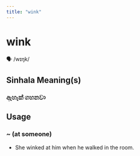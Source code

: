 ```yaml
---
title: "wink"
---
```


# wink

🗣️ /wɪŋk/

## Sinhala Meaning(s)

### ඇහැක් ගහනවා

## Usage

### ~ (at someone)

- She winked at him when he walked in the room.



